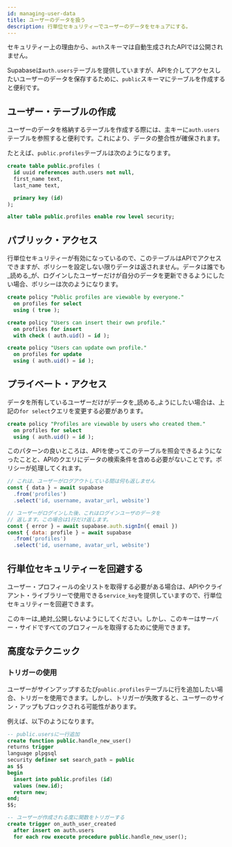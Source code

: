 ```yaml
---
id: managing-user-data
title: ユーザーのデータを扱う
description: 行単位セキュリティーでユーザーのデータをセキュアにする。
---
```


セキュリティー上の理由から、`auth`スキーマは自動生成されたAPIでは公開されません。

Supabaseは`auth.users`テーブルを提供していますが、APIを介してアクセスしたいユーザーのデータを保存するために、`public`スキーマにテーブルを作成すると便利です。

## ユーザー・テーブルの作成

ユーザーのデータを格納するテーブルを作成する際には、主キーに`auth.users`テーブルを参照すると便利です。これにより、データの整合性が確保されます。

たとえば、`public.profiles`テーブルは次のようになります。

```sql
create table public.profiles (
  id uuid references auth.users not null,
  first_name text,
  last_name text,

  primary key (id)
);

alter table public.profiles enable row level security;
```


## パブリック・アクセス

行単位セキュリティーが有効になっているので、このテーブルはAPIでアクセスできますが、ポリシーを設定しない限りデータは返されません。データは誰でも_読める_が、ログインしたユーザーだけが自分のデータを更新できるようにしたい場合、ポリシーは次のようになります。

```sql
create policy "Public profiles are viewable by everyone."
  on profiles for select
  using ( true );

create policy "Users can insert their own profile."
  on profiles for insert
  with check ( auth.uid() = id );

create policy "Users can update own profile."
  on profiles for update
  using ( auth.uid() = id );
```

## プライベート・アクセス

データを所有しているユーザーだけがデータを_読める_ようにしたい場合は、上記の`for select`クエリを変更する必要があります。

```sql
create policy "Profiles are viewable by users who created them."
  on profiles for select
  using ( auth.uid() = id );
```

このパターンの良いところは、APIを使ってこのテーブルを照会できるようになったことと、APIのクエリにデータの検索条件を含める必要がないことです。ポリシーが処理してくれます。

```js
// これは、ユーザーがログアウトしている間は何も返しません
const { data } = await supabase
  .from('profiles')
  .select('id, username, avatar_url, website')

// ユーザーがログインした後、これはログインユーザのデータを
// 返します。この場合は1行だけ返します。
const { error } = await supabase.auth.signIn({ email })
const { data: profile } = await supabase
  .from('profiles')
  .select('id, username, avatar_url, website')
```

## 行単位セキュリティーを回避する

ユーザー・プロフィールの全リストを取得する必要がある場合は、APIやクライアント・ライブラリーで使用できる`service_key`を提供していますので、行単位セキュリティーを回避できます。

このキーは_絶対_公開しないようにしてください。しかし、このキーはサーバー・サイドですべてのプロフィールを取得するために使用できます。


## 高度なテクニック

### トリガーの使用

ユーザーがサインアップするたび`public.profiles`テーブルに行を追加したい場合、トリガーを使用できます。しかし、トリガーが失敗すると、ユーザーのサイン・アップもブロックされる可能性があります。

例えば、以下のようになります。

```sql
-- public.usersに一行追加
create function public.handle_new_user() 
returns trigger 
language plpgsql 
security definer set search_path = public
as $$
begin
  insert into public.profiles (id)
  values (new.id);
  return new;
end;
$$;

-- ユーザーが作成される度に関数をトリガーする
create trigger on_auth_user_created
  after insert on auth.users
  for each row execute procedure public.handle_new_user();
```
